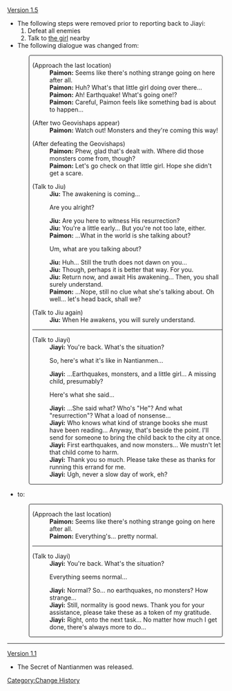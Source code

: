 [[Version 1.5]]
*The following steps were removed prior to reporting back to Jiayi:
*#Defeat all enemies
*#Talk to [[Jiu|the girl]] nearby
*The following dialogue was changed from:
<div style="border:1px solid; padding-left:0.5em; background:transparent; border-radius:4px; margin-left:50px; margin-right:5px;">
{{Dialogue start}}
;(Approach the last location)
:'''Paimon:''' Seems like there's nothing strange going on here after all.
:'''Paimon:''' Huh? What's that little girl doing over there...
:'''Paimon:''' Ah! Earthquake! What's going one!?
:'''Paimon:''' Careful, Paimon feels like something bad is about to happen...

;(After two Geovishaps appear)
:'''Paimon:''' Watch out! Monsters and they're coming this way!

;(After defeating the Geovishaps)
:'''Paimon:''' Phew, glad that's dealt with. Where did those monsters come from, though?
:'''Paimon:''' Let's go check on that little girl. Hope she didn't get a scare.

;(Talk to Jiu)
:'''Jiu:''' The awakening is coming...
:{{DIcon}} Are you alright?
:'''Jiu:''' Are you here to witness His resurrection?
:'''Jiu:''' You're a little early... But you're not too late, either.
:'''Paimon:''' ...What in the world is she talking about?
:{{DIcon}} Um, what are you talking about?
:'''Jiu:''' Huh... Still the truth does not dawn on you...
:'''Jiu:''' Though, perhaps it is better that way. For you.
:'''Jiu:''' Return now, and await His awakening... Then, you shall surely understand.
:'''Paimon:''' ...Nope, still no clue what she's talking about. Oh well... let's head back, shall we?

;(Talk to Jiu again)
:'''Jiu:''' When He awakens, you will surely understand.
----
;(Talk to Jiayi)
:'''Jiayi:''' You're back. What's the situation?
:{{DIcon}} So, here's what it's like in Nantianmen...
:'''Jiayi:''' ...Earthquakes, monsters, and a little girl... A missing child, presumably?
:{{DIcon}} Here's what she said...
:'''Jiayi:''' ...She said what? Who's "He"? And what "resurrection"? What a load of nonsense...
:'''Jiayi:''' Who knows what kind of strange books she must have been reading... Anyway, that's beside the point. I'll send for someone to bring the child back to the city at once.
:'''Jiayi:''' First earthquakes, and now monsters... We mustn't let that child come to harm.
:'''Jiayi:''' Thank you so much. Please take these as thanks for running this errand for me.
:'''Jiayi:''' Ugh, never a slow day of work, eh?
{{Dialogue end}}
</div>
* to:
<div style="border:1px solid; padding-left:0.5em; background:transparent; border-radius:4px; margin-left:50px; margin-right:5px;">
{{Dialogue start}}
;(Approach the last location)
:'''Paimon:''' Seems like there's nothing strange going on here after all.
:'''Paimon:''' Everything's... pretty normal.
----
;(Talk to Jiayi)
:'''Jiayi:''' You're back. What's the situation?
:{{DIcon}} Everything seems normal...
:'''Jiayi:''' Normal? So... no earthquakes, no monsters? How strange...
:'''Jiayi:''' Still, normality is good news. Thank you for your assistance, please take these as a token of my gratitude.
:'''Jiayi:''' Right, onto the next task... No matter how much I get done, there's always more to do...
{{Dialogue end}}
</div>
----
[[Version 1.1]]
*The Secret of Nantianmen was released.
<noinclude>[[Category:Change History]]</noinclude>